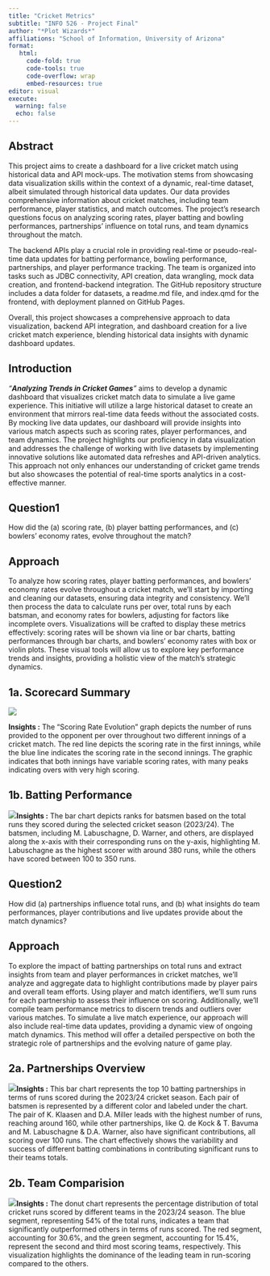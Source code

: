 ```yaml
---
title: "Cricket Metrics"
subtitle: "INFO 526 - Project Final"
author: "*Plot Wizards*"
affiliations: "School of Information, University of Arizona"
format:
   html:
     code-fold: true
     code-tools: true
     code-overflow: wrap
     embed-resources: true
editor: visual
execute:
  warning: false
  echo: false
---
```


## Abstract

This project aims to create a dashboard for a live cricket match using historical data and API mock-ups. The motivation stems from showcasing data visualization skills within the context of a dynamic, real-time dataset, albeit simulated through historical data updates. Our data provides comprehensive information about cricket matches, including team performance, player statistics, and match outcomes. The project's research questions focus on analyzing scoring rates, player batting and bowling performances, partnerships' influence on total runs, and team dynamics throughout the match.

The backend APIs play a crucial role in providing real-time or pseudo-real-time data updates for batting performance, bowling performance, partnerships, and player performance tracking. The team is organized into tasks such as JDBC connectivity, API creation, data wrangling, mock data creation, and frontend-backend integration. The GitHub repository structure includes a data folder for datasets, a readme.md file, and index.qmd for the frontend, with deployment planned on GitHub Pages.

Overall, this project showcases a comprehensive approach to data visualization, backend API integration, and dashboard creation for a live cricket match experience, blending historical data insights with dynamic dashboard updates.

## Introduction

*"**Analyzing Trends in Cricket Games**"* aims to develop a dynamic dashboard that visualizes cricket match data to simulate a live game experience. This initiative will utilize a large historical dataset to create an environment that mirrors real-time data feeds without the associated costs. By mocking live data updates, our dashboard will provide insights into various match aspects such as scoring rates, player performances, and team dynamics. The project highlights our proficiency in data visualization and addresses the challenge of working with live datasets by implementing innovative solutions like automated data refreshes and API-driven analytics. This approach not only enhances our understanding of cricket game trends but also showcases the potential of real-time sports analytics in a cost-effective manner.

## Question1

How did the (a) scoring rate, (b) player batting performances, and (c) bowlers’ economy rates, evolve throughout the match?

## Approach

To analyze how scoring rates, player batting performances, and bowlers’ economy rates evolve throughout a cricket match, we'll start by importing and cleaning our datasets, ensuring data integrity and consistency. We'll then process the data to calculate runs per over, total runs by each batsman, and economy rates for bowlers, adjusting for factors like incomplete overs. Visualizations will be crafted to display these metrics effectively: scoring rates will be shown via line or bar charts, batting performances through bar charts, and bowlers' economy rates with box or violin plots. These visual tools will allow us to explore key performance trends and insights, providing a holistic view of the match's strategic dynamics.

## 1a. Scorecard Summary

![](images/clipboard-595703620.png)

**Insights :** The "Scoring Rate Evolution" graph depicts the number of runs provided to the opponent per over throughout two different innings of a cricket match. The red line depicts the scoring rate in the first innings, while the blue line indicates the scoring rate in the second innings. The graphic indicates that both innings have variable scoring rates, with many peaks indicating overs with very high scoring.

## **1b. Batting Performance**

![](images/clipboard-150279252.png)**Insights :** The bar chart depicts ranks for batsmen based on the total runs they scored during the selected cricket season (2023/24). The batsmen, including M. Labuschagne, D. Warner, and others, are displayed along the x-axis with their corresponding runs on the y-axis, highlighting M. Labuschagne as the highest scorer with around 380 runs, while the others have scored between 100 to 350 runs.

## Question2

How did (a) partnerships influence total runs, and (b) what insights do team performances, player contributions and live updates provide about the match dynamics?

## Approach

To explore the impact of batting partnerships on total runs and extract insights from team and player performances in cricket matches, we'll analyze and aggregate data to highlight contributions made by player pairs and overall team efforts. Using player and match identifiers, we'll sum runs for each partnership to assess their influence on scoring. Additionally, we'll compile team performance metrics to discern trends and outliers over various matches. To simulate a live match experience, our approach will also include real-time data updates, providing a dynamic view of ongoing match dynamics. This method will offer a detailed perspective on both the strategic role of partnerships and the evolving nature of game play.

## 2a. Partnerships Overview

![](images/clipboard-3865215917.png)**Insights :** This bar chart represents the top 10 batting partnerships in terms of runs scored during the 2023/24 cricket season. Each pair of batsmen is represented by a different color and labeled under the chart. The pair of K. Klaasen and D.A. Miller leads with the highest number of runs, reaching around 160, while other partnerships, like Q. de Kock & T. Bavuma and M. Labuschagne & D.A. Warner, also have significant contributions, all scoring over 100 runs. The chart effectively shows the variability and success of different batting combinations in contributing significant runs to their teams totals.

## 2b. Team Comparision

![](images/clipboard-3079618900.png)**Insights :** The donut chart represents the percentage distribution of total cricket runs scored by different teams in the 2023/24 season. The blue segment, representing 54% of the total runs, indicates a team that significantly outperformed others in terms of runs scored. The red segment, accounting for 30.6%, and the green segment, accounting for 15.4%, represent the second and third most scoring teams, respectively. This visualization highlights the dominance of the leading team in run-scoring compared to the others.

